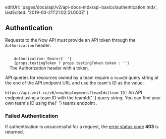 
  editUrl: 'pages/docs/api/v2/api-docs-mdx/api-basics/authentication.mdx',
  lastEdited: '2019-03-21T21:02:51.000Z'
}

## Authentication

Requests to the Now API must provide an API token through the `Authorization` header:

<Example>
  <Code>
    Authorization: Bearer{' '}
    {props.testingToken ? props.testingToken.token : '<TOKEN>'}
  </Code>
  <Caption>
    The <InlineCode>Authorization</InlineCode> header with a token.
  </Caption>
</Example>

API queries for resources owned by a team require a `teamId` query string at the end of the API endpoint URL and use the team's ID as the value:

<Example>
  <Code>https://api.zeit.co/v6/now/deployments?teamId=[team ID]</Code>
  <Caption>
    An API endpoint using a team ID with the <InlineCode>teamId</InlineCode>{' '}
    query string.
  </Caption>
</Example>

<Note hint>
  You can find your own team's ID using the{' '}
  <GenericLink href="#endpoints/teams/list-all-your-teams">
    <InlineCode>teams</InlineCode> endpoint
  </GenericLink>
  .
</Note>

### Failed Authentication

If authentication is unsuccessful for a request, the [error status code](#api-basics/errors) **403** is returned.
